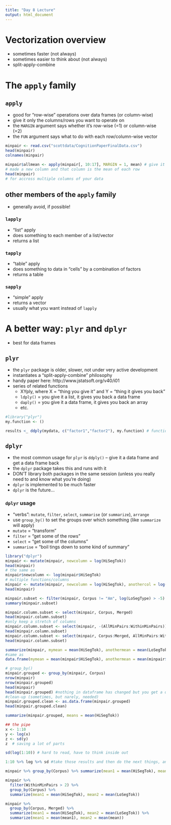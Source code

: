```yaml
---
title: "Day 8 Lecture"
output: html_document
---
```


# Vectorization overview
  - sometimes faster (not always)
  - sometimes easier to think about (not always)
  - split-apply-combine
  
# The `apply` family

## `apply`

- good for "row-wise" operations over data frames (or column-wise)
- give it only the columns/rows you want to operate on
- the `MARGIN` argument says whether it's row-wise (=1) or column-wise (=2)
- the `FUN` argument says what to do with each row/column-wise vector

```r
minpair <- read.csv("scottdata/CognitionPaperFinalData.csv")
head(minpair)
colnames(minpair)

minpair$allmean <- apply(minpair[, 10:17], MARGIN = 1, mean) # give it the data you want it to, here, columns 10-17. 
# made a new column and that column is the mean of each row
head(minpair)
# for accross multiple columns of your data
```

## other members of the `apply` family
  - generally avoid, if possible!

### `lapply`
  - "list" apply
  - does something to each member of a list/vector
  - returns a list

### `tapply`
  - "table" apply
  - does something to data in "cells" by a combination of factors
  - returns a table

### `sapply`
  - "simple" apply
  - returns a vector
  - usually what you want instead of `lapply`

# A better way: `plyr` and `dplyr`
  - best for data frames
  
## `plyr`
  - the `plyr` package is older, slower, not under very active development
  - instantiates a "split-apply-combine" philosophy
  - handy paper here: http://www.jstatsoft.org/v40/i01
  - series of related functions
    - XYply, where X = "thing you give it" and Y = "thing it gives you back"
    - `ldply()` = you give it a list, it gives you back a data frame
    - `daply()` = you give it a data frame, it gives you back an array
    - etc.

```r
#library("plyr")
my.function <- ()

results <_ ddply(mydata, c("factor1","factor2"), my.function) # function will apply to that chunk of stuff
```
## `dplyr`
  - the most common usage for `plyr` is `ddply()` -- give it a data frame and get a data frame back
  - the `dplyr` package takes this and runs with it
  - DON'T library both packages in the same session (unless you really need to and know what you're doing)
  - `dplyr` is implemented to be much faster
  - `dplyr` is the future...
  
### `dplyr` usage
  
  - "verbs": `mutate`, `filter`, `select`, `summarise` (or `summarize`), `arrange`
  - use `group_by()` to set the groups over which something (like `summarize` will apply)
  - `mutate` = "transform"
  - `filter` = "get some of the rows"
  - `select` = "get some of the columns"
  - `summarise` = "boil tings down to some kind of summary"
  
```r
library("dplyr")
minpair <- mutate(minpair, newcolumn = log(HiSegTok))
head(minpair)
# the same as
minpair$newcolumn <- log(minpair$HiSegTok)
# multiple functions/columns
minpair <- mutate(minpair, newcolumn = log(HiSegTok), anothercol = log(HiSegType))
head(minpair)

minpair.subset <- filter(minpair, Corpus != "Am", log(LoSegType) > -5)
summary(minpair.subset)

minpair.column.subset <- select(minpair, Corpus, Merged)
head(minpair.column.subset)
#only keep a stretch of columns
minpair.column.subset <- select(minpair, -(AllMinPairs:WithinMinPairs))
head(minpair.column.subset)
minpair.column.subset <- select(minpair, Corpus:Merged, AllMinPairs:WithinMinPairs)
head(minpair.column.subset)

summarize(minpair, mymean = mean(HiSegTok), anothermean = mean(LoSegTok))
#same as
data.frame(mymean = mean(minpair$HiSegTok), anothermean = mean(minpair$LoSegTok))

# group_by()
minpair.grouped <- group_by(minpair, Corpus)
nrow(minpair)
nrow(minpair.grouped)
head(minpair)
head(minpair.grouped) #nothing in dataframe has changed but you get a different output
#clean-up (sometimes, but narely, needed)
minpair.grouped.clean <- as.data.frame(minpair.grouped)
head(minpair.grouped.clean)

summarize(minpair.grouped, means = mean(HiSegTok))

## the pipe
x <- 1:10
y <- log(x)
z <- sd(y)
z  # saving a lot of parts

sd(log(1:10)) # hard to read, have to think inside out

1:10 %>% log %>% sd #take those results and then do the next things, and then the next thing. think sequentially.

minpair %>% group_by(Corpus) %>% summarize(mean1 = mean(HiSegTok), mean2 = mean(LoSegTok))

minpair %>% 
  filter(WithinMinPairs > 2) %>%
  group_by(Corpus) %>%
  summarize(mean1 = mean(HiSegTok), mean2 = mean(LoSegTok))

minpair %>%
  group_by(Corpus, Merged) %>%
  summarize(mean1 = mean(HiSegTok), mean2 = mean(LoSegTok)) %>%
  summarize(mean1 = mean(mean1), mean2 = mean(mean))

```

